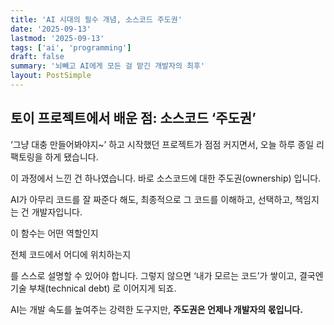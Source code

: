```yaml
---
title: 'AI 시대의 필수 개념, 소스코드 주도권'
date: '2025-09-13'
lastmod: '2025-09-13'
tags: ['ai', 'programming']
draft: false
summary: '뇌빼고 AI에게 모든 걸 맡긴 개발자의 최후'
layout: PostSimple
---
```


## 토이 프로젝트에서 배운 점: 소스코드 ‘주도권’

‘그냥 대충 만들어봐야지~’ 하고 시작했던 프로젝트가
점점 커지면서, 오늘 하루 종일 리팩토링을 하게 됐습니다.

이 과정에서 느낀 건 하나였습니다.
바로 소스코드에 대한 주도권(ownership) 입니다.

AI가 아무리 코드를 잘 짜준다 해도,
최종적으로 그 코드를 이해하고, 선택하고, 책임지는 건 개발자입니다.

이 함수는 어떤 역할인지

전체 코드에서 어디에 위치하는지

를 스스로 설명할 수 있어야 합니다.
그렇지 않으면 ‘내가 모르는 코드’가 쌓이고,
결국엔 기술 부채(technical debt) 로 이어지게 되죠.

AI는 개발 속도를 높여주는 강력한 도구지만,
**주도권은 언제나 개발자의 몫입니다.**